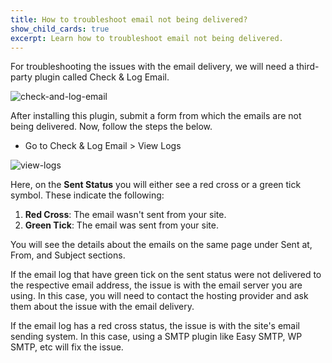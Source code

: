 ```yaml
---
title: How to troubleshoot email not being delivered?
show_child_cards: true
excerpt: Learn how to troubleshoot email not being delivered.
---
```


For troubleshooting the issues with the email delivery, we will need a third-party plugin called Check & Log Email.

![check-and-log-email](https://github.com/Masteriyo/masteriyo-docs/assets/75772539/2d41a9bd-8064-41f6-bb5a-9b7ac5997adc)

After installing this plugin, submit a form from which the emails are not being delivered. Now, follow the steps the below.

- Go to Check & Log Email > View Logs

![view-logs](https://github.com/Masteriyo/masteriyo-docs/assets/75772539/a1b90293-4348-4bc6-8349-4307775f24f8)

Here, on the **Sent Status** you will either see a red cross or a green tick symbol. These indicate the following:

1. **Red Cross**: The email wasn't sent from your site.
2. **Green Tick**: The email was sent from your site.

You will see the details about the emails on the same page under Sent at, From, and Subject sections.

If the email log that have green tick on the sent status were not delivered to the respective email address, the issue is with the email server you are using. In this case, you will need to contact the hosting provider and ask them about the issue with the email delivery.

If the email log has a red cross status, the issue is with the site's email sending system. In this case, using a SMTP plugin like Easy SMTP, WP SMTP, etc will fix the issue.
